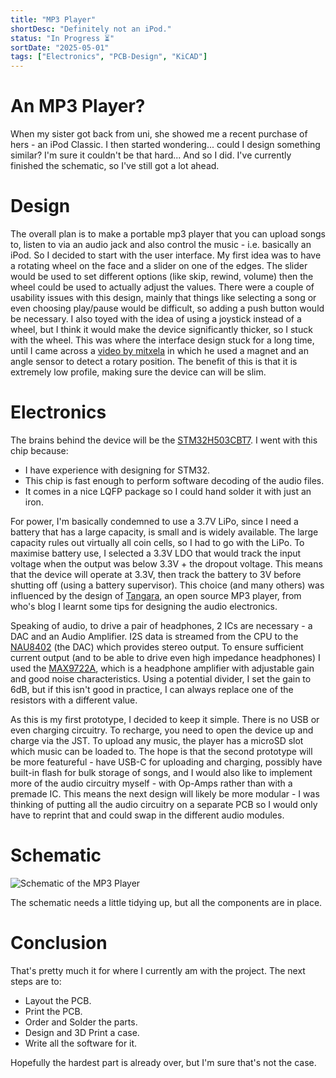 ```yaml
---
title: "MP3 Player"
shortDesc: "Definitely not an iPod."
status: "In Progress ⏳"
sortDate: "2025-05-01"
tags: ["Electronics", "PCB-Design", "KiCAD"]
---
```


# An MP3 Player?
When my sister got back from uni, she showed me a recent purchase of hers - an
 iPod Classic. I then started wondering... could I design something
 similar? I'm sure it couldn't be that hard... And so I did. I've currently
 finished the schematic, so I've still got a lot ahead.

# Design
The overall plan is to make a portable mp3 player that you can upload songs to,
 listen to via an audio jack and also control the music - i.e. basically an iPod.
 So I decided to start with the user interface. My first idea was to have a rotating 
 wheel on the face and a slider on one of the edges. The slider would be used to 
 set different options (like skip, rewind, volume) then the wheel could be used
 to actually adjust the values. There were a couple of usability issues with this design,
 mainly that things like selecting a song or even choosing play/pause would be
 difficult, so adding a push button would be necessary. I also toyed with the idea
 of using a joystick instead of a wheel, but I think it would make the device
 significantly thicker, so I stuck with the wheel. This was where the interface design
 stuck for a long time, until I came across a [video by mitxela](https://www.youtube.com/watch?v=dLw2QQdOLaM)
 in which he used a magnet and an angle sensor to detect a rotary position. The
 benefit of this is that it is extremely low profile, making sure the device can 
 will be slim.

# Electronics
The brains behind the device will be the [STM32H503CBT7](https://www.st.com/en/microcontrollers-microprocessors/stm32h503cb.html).
 I went with this chip because:
 * I have experience with designing for STM32.
 * This chip is fast enough to perform software decoding of the audio files.
 * It comes in a nice LQFP package so I could hand solder it with just an iron.
 
 For power, I'm basically condemned to use a 3.7V LiPo, since I need a battery that
 has a large capacity, is small and is widely available. The large capacity rules out
 virtually all coin cells, so I had to go with the LiPo. To maximise battery use, I
 selected a 3.3V LDO that would track the input voltage when the output was below 3.3V + 
 the dropout voltage. This means that the device will operate at 3.3V, then track the 
 battery to 3V before shutting off (using a battery supervisor). This choice (and many 
 others) was influenced by the design of [Tangara](https://cooltech.zone/tangara/), an 
 open source MP3 player, from who's blog I learnt some tips for designing the audio 
 electronics. 

 Speaking of audio, to drive a pair of headphones, 2 ICs are necessary - a DAC and an
 Audio Amplifier. I2S data is streamed from the CPU to the [NAU8402](https://www.nuvoton.com/export/resource-files/DS_NAU8402_DataSheet_EN_Rev1.7.pdf)
 (the DAC) which provides stereo output. To ensure sufficient current output (and to be 
 able to drive even high impedance headphones) I used the [MAX9722A](https://www.analog.com/en/products/max9722a.html),
 which is a headphone amplifier with adjustable gain and good noise characteristics.
 Using a potential divider, I set the gain to 6dB, but if this isn't good in practice,
 I can always replace one of the resistors with a different value.

 As this is my first prototype, I decided to keep it simple. There is no USB or even
 charging circuitry. To recharge, you need to open the device up and charge via the JST.
 To upload any music, the player has a microSD slot which music can be loaded to. The hope
 is that the second prototype will be more featureful - have USB-C for uploading and charging,
 possibly have built-in flash for bulk storage of songs, and I would also like to implement
 more of the audio circuitry myself - with Op-Amps rather than with a premade IC. This means
 the next design will likely be more modular - I was thinking of putting all the audio circuitry
 on a separate PCB so I would only have to reprint that and could swap in the different audio
 modules.

# Schematic
![Schematic of the MP3 Player](./schematic-1.png)

The schematic needs a little tidying up, but all the components are in place.

# Conclusion
That's pretty much it for where I currently am with the project. The next steps are to:
 * Layout the PCB.
 * Print the PCB.
 * Order and Solder the parts.
 * Design and 3D Print a case.
 * Write all the software for it.
 
 Hopefully the hardest part is already over, but I'm sure that's not the case.